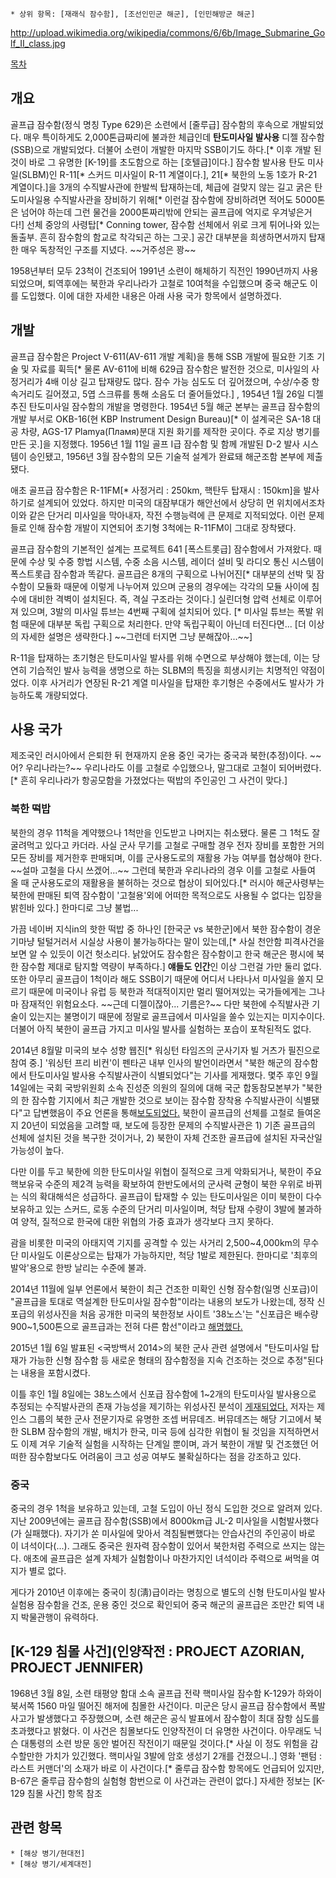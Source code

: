  * 상위 항목: [재래식 잠수함], [조선인민군 해군], [인민해방군 해군]

http://upload.wikimedia.org/wikipedia/commons/6/6b/Image_Submarine_Golf_II_class.jpg 

[[목차]]

== 개요 ==
골프급 잠수함(정식 명칭 Type 629)은 소련에서 [줄루급] 잠수함의 후속으로 개발되었다. 매우 특이하게도 2,000톤급짜리에 불과한 체급인데 '''탄도미사일 발사용''' 디젤 잠수함(SSB)으로 개발되었다. 더불어 소련이 개발한 마지막 SSB이기도 하다.[* 이후 개발 된 것이 바로 그 유명한 [K-19]를 초도함으로 하는 [호텔급]이다.] 잠수함 발사용 탄도 미사일(SLBM)인 R-11[* 스커드 미사일이 R-11 계열이다.], 21[* 북한의 노동 1호가 R-21 계열이다.]을 3개의 수직발사관에 한발씩 탑재하는데, 체급에 걸맞지 않는 길고 굵은 탄도미사일용 수직발사관을 장비하기 위해[* 이런걸 잠수함에 장비하려면 적어도 5000톤은 넘어야 하는데 그런 물건을 2000톤짜리밖에 안되는 골프급에 억지로 우겨넣은거다!] 선체 중앙의 사령탑[* Conning tower, 잠수함 선체에서 위로 크게 튀어나와 있는 돌출부. 흔히 잠수함의 함교로 착각되곤 하는 그곳.] 공간 대부분을 희생하면서까지 탑재한 매우 독창적인 구조를 지녔다. ~~거주성은 꽝~~

1958년부터 모두 23척이 건조되어 1991년 소련이 해체하기 직전인 1990년까지 사용되었으며, 퇴역후에는 북한과 우리나라가 고철로 10여척을 수입했으며 중국 해군도 이를 도입했다. 이에 대한 자세한 내용은 아래 사용 국가 항목에서 설명하겠다.

== 개발 ==
골프급 잠수함은 Project V-611(AV-611 개발 계획)을 통해 SSB 개발에 필요한 기초 기술 및 자료를 휙득[* 물론 AV-611에 비해 629급 잠수함은 발전한 것으로, 미사일의 사정거리가 4배 이상 길고 탑재량도 많다. 잠수 가능 심도도 더 깊어졌으며, 수상/수중 항속거리도 길어졌고, 5엽 스크류를 통해 소음도 더 줄어들었다.] , 1954년 1월 26일 디젤 추진 탄도미사일 잠수함의 개발을 명령한다. 1954년 5월 해군 본부는 골프급 잠수함의 개발 부서로 OKB-16(현 KBP Instrument Design Bureau)[* 이 설계국은 SA-18 대공 차량, AGS-17 Plamya(Пламя)분대 지원 화기를 제작한 곳이다. 주로 지상 병기를 만든 곳.]을 지정했다. 1956년 1월 11일 골프 I급 잠수함 및 함께 개발된 D-2 발사 시스템이 승인됐고, 1956년 3월 잠수함의 모든 기술적 설계가 완료돼 해군조함 본부에 제출됐다.

애초 골프급 잠수함은 R-11FM[* 사정거리 : 250km, 핵탄두 탑재시 : 150km]을 발사하기로 설계되어 있었다. 하지만 미국의 대잠부대가 해안선에서 상당히 먼 위치에서조차 이와 같은 단거리 미사일을 막아내자, 작전 수행능력에 큰 문제로 지적되었다. 이런 문제들로 인해 잠수함 개발이 지연되어 초기형 3척에는 R-11FM이 그대로 장착됐다.

골프급 잠수함의 기본적인 설계는 프로젝트 641 [폭스트롯급] 잠수함에서 가져왔다. 때문에 수상 및 수중 항법 시스템, 수중 소음 시스템, 레이더 설비 및 라디오 통신 시스템이 폭스트롯급 잠수함과 똑같다. 골프급은 8개의 구획으로 나뉘어진[* 대부분의 선박 및 잠수함이 모듈화 때문에 이렇게 나누어져 있으며 군용의 경우에는 각각의 모듈 사이에 침수에 대비한 격벽이 설치된다. 즉, 격실 구조라는 것이다.] 실린더형 압력 선체로 이루어져 있으며, 3발의 미사일 튜브는 4번째 구획에 설치되어 있다. [* 미사일 튜브는 폭발 위험 때문에 대부분 독립 구획으로 처리한다. 만약 독립구획이 아닌데 터진다면... [더 이상의 자세한 설명은 생략한다.] ~~그런데 터지면 그냥 분해잖아...~~]

R-11을 탑재하는 초기형은 탄도미사일 발사를 위해 수면으로 부상해야 했는데, 이는 당연히 기습적인 발사 능력을 생명으로 하는 SLBM의 특징을 희생시키는 치명적인 약점이었다. 이후 사거리가 연장된 R-21 계열 미사일을 탑재한 후기형은 수중에서도 발사가 가능하도록 개량되었다.

== 사용 국가 ==
제조국인 러시아에서 은퇴한 뒤 현재까지 운용 중인 국가는 중국과 북한(추정)이다. ~~어? 우리나라는?~~
우리나라도 이를 고철로 수입했으나, 말그대로 고철이 되어버렸다.[* 흔히 우리나라가 항공모함을 가졌었다는 떡밥의 주인공인 그 사건이 맞다.] 

=== 북한 떡밥 ===
북한의 경우 11척을 계약했으나 1척만을 인도받고 나머지는 취소됐다. 물론 그 1척도 잘 굴려먹고 있다고 카더라. 사실 군사 무기를 고철로 구매할 경우 전자 장비를 포함한 거의 모든 장비를 제거한후 판매되며, 이를 군사용도로의 재활용 가능 여부를 협상해야 한다. ~~설마 고철을 다시 쓰겠어...~~ 그런데 북한과 우리나라의 경우 이를 고철로 사들여 올 때 군사용도로의 재활용을 불허하는 것으로 협상이 되어있다.[* 러시아 해군사령부는 북한에 판매된 퇴역 잠수함이 '고철용'외에 어떠한 목적으로도 사용될 수 없다는 입장을 밝힌바 있다.] 한마디로 그냥 불법...

가끔 네이버 지식in의 핫한 떡밥 중 하나인 [한국군 vs 북한군]에서 북한 잠수함이 경운기마냥 털털거러서 시실상 사용이 불가능하다는 말이 있는데,[* 사실 천안함 피격사건을 보면 알 수 있듯이 이건 헛소리다. 낡았어도 잠수함은 잠수함이고 한국 해군은 평시에 북한 잠수함 제대로 탐지할 역량이 부족하다.] '''얘들도 인간'''인 이상 그런걸 가만 둘리 없다. 또한 아무리 골프급이 1척이라 해도 SSB이기 때문에 어디서 나타나서 미사일을 쏠지 모르기 때문에 미국이나 유럽 등 북한과 적대적이지만 멀리 떨어져있는 국가들에게는 그나마 잠재적인 위험요소다. ~~근데 디젤이잖아... 기름은?~~ 다만 북한에 수직발사관 기술이 있는지는 불명이기 때문에 정말로 골프급에서 미사일을 쏠수 있는지는 미지수이다. 더불어 아직 북한이 골프급 가지고 미사일 발사를 실험하는 포습이 포착된적도 없다.

2014년 8월말 미국의 보수 성향 웹진[* 워싱턴 타임즈의 군사기자 빌 거츠가 필진으로 참여 중.] '워싱턴 프리 비컨'이 펜타곤 내부 인사의 발언이라면서 "북한 해군의 잠수함에서 탄도미사일 발사용 수직발사관이 식별되었다"는 기사를 게재했다. 몇주 후인 9월 14일에는 국회 국방위원회 소속 진성준 의원의 질의에 대해 국군 합동참모본부가 "북한의 한 잠수함 기지에서 최근 개발한 것으로 보이는 잠수함 장착용 수직발사관이 식별됐다"고 답변했음이 주요 언론을 통해[http://www.yonhapnews.co.kr/bulletin/2014/09/13/0200000000AKR20140913052500043.HTML?from=search 보도되었다.] 북한이 골프급의 선체를 고철로 들여온지 20년이 되었음을 고려할 때, 보도에 등장한 문제의 수직발사관은 1) 기존 골프급의 선체에 설치된 것을 복구한 것이거나, 2) 북한이 자체 건조한 골프급에 설치된 자국산일 가능성이 높다.

다만 이를 두고 북한에 의한 탄도미사일 위협이 질적으로 크게 악화되거나, 북한이 주요 핵보유국 수준의 제2격 능력을 확보하여 한반도에서의 군사력 균형이 북한 우위로 바뀌는 식의 확대해석은 성급하다. 골프급이 탑재할 수 있는 탄도미사일은 이미 북한이 다수 보유하고 있는 스커드, 로동 수준의 단거리 미사일이며, 척당 탑재 수량이 3발에 불과하여 양적, 질적으로 한국에 대한 위협의 가중 효과가 생각보다 크지 못하다. 

괌을 비롯한 미국의 아태지역 기지를 공격할 수 있는 사거리 2,500~4,000km의 무수단 미사일도 이론상으로는 탑재가 가능하지만, 척당 1발로 제한된다. 한마디로 '최후의 발악'용으로 한방 날리는 수준에 불과.

2014년 11월에 일부 언론에서 북한이 최근 건조한 미확인 신형 잠수함(일명 신포급)이 "골프급을 토대로 역설계한 탄도미사일 잠수함"이라는 내용의 보도가 나왔는데, 정작 신포급의 위성사진을 처음 공개한 미국의 북한정보 사이트 '38노스'는 "신포급은 배수량 900~1,500톤으로 골프급과는 전혀 다른 함선"이라고 [http://38north.org/2014/11/editor110414/ 해명했다.]

2015년 1월 6일 발표된 <국방백서 2014>의 북한 군사 관련 설명에서 "탄도미사일 탑재가 가능한 신형 잠수함 등 새로운 형태의 잠수함정을 지속 건조하는 것으로 추정"된다는 내용을 포함시켰다.

이틀 후인 1월 8일에는 38노스에서 신포급 잠수함에 1~2개의 탄도미사일 발사용으로 추정되는 수직발사관의 존재 가능성을 제기하는 위성사진 분석이 [http://38north.org/2015/01/jbermudez010815 게재되었다.] 저자는 제인스 그룹의 북한 군사 전문기자로 유명한 조셉 버뮤데즈. 버뮤데즈는 해당 기고에서 북한 SLBM 잠수함의 개발, 배치가 한국, 미국 등에 심각한 위협이 될 것임을 지적하면서도 이제 겨우 기술적 실험을 시작하는 단계일 뿐이며, 과거 북한이 개발 및 건조했던 어떠한 잠수함보다도 어려움이 크고 성공 여부도 불확실하다는 점을 강조하고 있다.

=== 중국 ===
중국의 경우 1척을 보유하고 있는데, 고철 도입이 아닌 정식 도입한 것으로 알려져 있다. 지난 2009년에는 골프급 잠수함(SSB)에서 8000km급 JL-2 미사일을 시험발사했다(가 실패했다). 자기가 쏜 미사일에 맞아서 격침될뻔했다는 안습사건의 주인공이 바로 이 녀석이다(...). 그래도 중국은 원자력 잠수함이 있어서 북한처럼 주력으로 쓰지는 않는다. 애초에 골프급은 설계 자체가 실험함이나 마찬가지인 녀석이라 주력으로 써먹을 여지가 별로 없다.

게다가 2010년 이후에는 중국이 칭(淸)급이라는 명칭으로 별도의 신형 탄도미사일 발사 실험용 잠수함을 건조, 운용 중인 것으로 확인되어 중국 해군의 골프급은 조만간 퇴역 내지 박물관행이 유력하다.

== [K-129 침몰 사건](인양작전 : PROJECT AZORIAN, PROJECT JENNIFER) ==
1968년 3월 8일, 소련 태평양 함대 소속 골프급 전략 핵미사일 잠수함 K-129가 하와이 북서쪽 1560 마일 떨어진 해저에 침몰한 사건이다. 미군은 당시 골프급 잠수함에서 폭발사고가 발생했다고 주장했으며, 소련 해군은 공식 발표에서 잠수함이 최대 잠항 심도를 초과했다고 밝혔다. 이 사건은 침몰보다도 인양작전이 더 유명한 사건이다. 아무래도 닉슨 대통령의 소련 방문 동안 벌어진 작전이기 때문일 것이다.[* 사실 이 정도 위험을 감수할만한 가치가 있긴했다. 핵미사일 3발에 암호 생성기 2개를 건졌으니..]
영화 '팬텀 : 라스트 커맨더'의 소재가 바로 이 사건이다.[* 줄루급 잠수함 항목에도 언급되어 있지만, B-67은 줄루급 잠수함의 실험형 함번으로 이 사건과는 관련이 없다.]
자세한 정보는 [K-129 침몰 사건] 항목 참조

== 관련 항목 ==
 * [해상 병기/현대전]
 * [해상 병기/세계대전]
